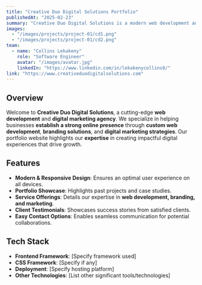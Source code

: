 ```yaml
---
title: "Creative Duo Digital Solutions Portfolio"
publishedAt: "2025-02-23"
summary: "Creative Duo Digital Solutions is a modern web development and digital marketing agency specializing in custom websites, branding, and digital strategies. The portfolio website showcases their expertise in creating impactful digital experiences."
images:
  - "/images/projects/project-01/cd1.png"
  - "/images/projects/project-01/cd2.png"
team:
  - name: "Collins Lekakeny"
    role: "Software Engineer"
    avatar: "/images/avatar.jpg"
    linkedIn: "https://www.linkedin.com/in/lekakenycollins8/"
link: "https://www.creativeduodigitalsolutions.com"
---
```


## Overview

Welcome to **Creative Duo Digital Solutions**, a cutting-edge **web development** and **digital marketing agency**. We specialize in helping businesses **establish a strong online presence** through **custom web development**, **branding solutions**, and **digital marketing strategies**. Our portfolio website highlights our **expertise** in creating impactful digital experiences that drive growth.

## Features

- **Modern & Responsive Design**: Ensures an optimal user experience on all devices.
- **Portfolio Showcase**: Highlights past projects and case studies.
- **Service Offerings**: Details our expertise in **web development, branding, and marketing**.
- **Client Testimonials**: Showcases success stories from satisfied clients.
- **Easy Contact Options**: Enables seamless communication for potential collaborations.

## Tech Stack

- **Frontend Framework**: [Specify framework used]
- **CSS Framework**: [Specify if any]
- **Deployment**: [Specify hosting platform]
- **Other Technologies**: [List other significant tools/technologies]

